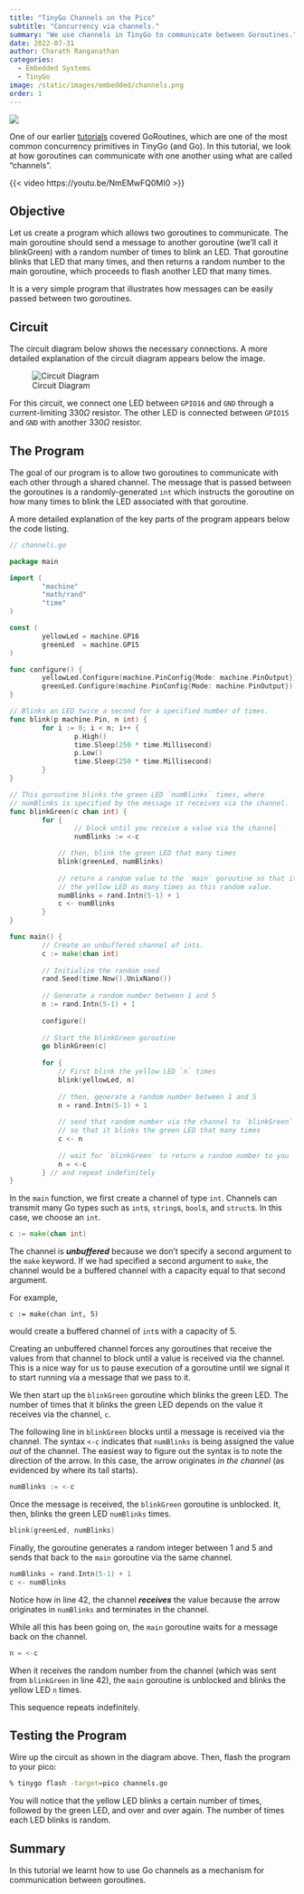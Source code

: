```yaml
---
title: "TinyGo Channels on the Pico"
subtitle: "Concurrency via channels."
summary: "We use channels in TinyGo to communicate between Goroutines."
date: 2022-07-31
author: Charath Ranganathan
categories:
  - Embedded Systems
  - TinyGo
image: /static/images/embedded/channels.png
order: 1
---
```

![](/static/images/embedded/channels.png)

One of our earlier [tutorials](/embedded/concurrency-goroutines.html) covered GoRoutines, which are one of the most common concurrency primitives in TinyGo (and Go). In this tutorial, we look at how goroutines can communicate with one another using what are called "channels".

{{< video https://youtu.be/NmEMwFQ0MI0 >}}

## Objective

Let us create a program which allows two goroutines to communicate. The main goroutine should send a message to another goroutine (we'll call it blinkGreen) with a random number of times to blink an LED. That goroutine blinks that LED that many times, and then returns a random number to the main goroutine, which proceeds to flash another LED that many times.
 
It is a very simple program that illustrates how messages can be easily passed between two goroutines.

## Circuit

The circuit diagram below shows the necessary connections. A more detailed explanation of the circuit diagram appears below the image.

![Circuit Diagram](/static/images/embedded/circuit-channels.png)

For this circuit, we connect one LED between `GPIO16` and `GND` through a current-limiting 330$\Omega$ resistor. The other LED is connected between `GPIO15` and `GND` with another 330$\Omega$ resistor.

## The Program

The goal of our program is to allow two goroutines to communicate with each other through a shared channel. The message that is passed between the goroutines is a randomly-generated `int` which instructs the goroutine on how many times to blink the LED associated with that goroutine.

A more detailed explanation of the key parts of the program appears below the code listing.

```go
// channels.go

package main

import (
		"machine"
		"math/rand"
		"time"
)

const (
		yellowLed = machine.GP16
		greenLed  = machine.GP15
)

func configure() {
		yellowLed.Configure(machine.PinConfig{Mode: machine.PinOutput})
		greenLed.Configure(machine.PinConfig{Mode: machine.PinOutput})
}

// Blinks an LED twice a second for a specified number of times.
func blink(p machine.Pin, n int) {
		for i := 0; i < n; i++ {
				p.High()
				time.Sleep(250 * time.Millisecond)
				p.Low()
				time.Sleep(250 * time.Millisecond)
		}
}

// This goroutine blinks the green LED `numBlinks` times, where
// numBlinks is specified by the message it receives via the channel.
func blinkGreen(c chan int) {
		for {
				// block until you receive a value via the channel
				numBlinks := <-c

		    // then, blink the green LED that many times
		    blink(greenLed, numBlinks)
		
		    // return a random value to the `main` goroutine so that it blinks
		    // the yellow LED as many times as this random value.
		    numBlinks = rand.Intn(5-1) + 1
		    c <- numBlinks
		}
}

func main() {
		// Create an unbuffered channel of ints.
		c := make(chan int)
		
		// Initialize the random seed
		rand.Seed(time.Now().UnixNano())
		
		// Generate a random number between 1 and 5
		n := rand.Intn(5-1) + 1
		
		configure()
		
		// Start the blinkGreen goroutine
		go blinkGreen(c)
		
		for {
		    // First blink the yellow LED `n` times
		    blink(yellowLed, n)
		
		    // then, generate a random number between 1 and 5
		    n = rand.Intn(5-1) + 1
		
		    // send that random number via the channel to `blinkGreen`
		    // so that it blinks the green LED that many times
		    c <- n
		
		    // wait for `blinkGreen` to return a random number to you
		    n = <-c
		} // and repeat indefinitely
}
```

In the `main` function, we first create a channel of type `int`. Channels can transmit many Go types such as `int`s, `string`s, `bool`s, and `struct`s. In this case, we choose an `int`.

```.go
c := make(chan int)
```

The channel is ***unbuffered*** because we don't specify a second argument to the `make` keyword. If we had specified a second argument to `make`, the channel would be a buffered channel with a capacity equal to that second argument.

For example, 

`c := make(chan int, 5)`

would create a buffered channel of `int`s with a capacity of 5.

Creating an unbuffered channel forces any goroutines that receive the values from that channel to block until a value is received via the channel. This is a nice way for us to pause execution of a goroutine until we signal it to start running via a message that we pass to it.

We then start up the `blinkGreen` goroutine which blinks the green LED. The number of times that it blinks the green LED depends on the value it receives via the channel, `c`.

The following line in `blinkGreen` blocks until a message is received via the channel. The syntax `<-c` indicates that `numBlinks` is being assigned the value *out* of the channel. The easiest way to figure out the syntax is to note the direction of the arrow. In this case, the arrow originates *in the channel* (as evidenced by where its tail starts).

```.go
numBlinks := <-c
```

Once the message is received, the `blinkGreen` goroutine is unblocked. It, then, blinks the green LED `numBlinks` times.

```.go
blink(greenLed, numBlinks)
```

Finally, the goroutine generates a random integer between 1 and 5 and sends that back to the `main` goroutine via the same channel.

```.go
numBlinks = rand.Intn(5-1) + 1
c <- numBlinks
```

Notice how in line 42, the channel ***receives*** the value because the arrow originates in `numBlinks` and terminates in the channel.

While all this has been going on, the `main` goroutine waits for a message back on the channel.

```.go
n = <-c
```

When it receives the random number from the channel (which was sent from `blinkGreen` in line 42), the `main` goroutine is unblocked and blinks the yellow LED `n` times.

This sequence repeats indefinitely.

## Testing the Program

Wire up the circuit as shown in the diagram above. Then, flash the program to your pico:

```.bash
% tinygo flash -target=pico channels.go
```

You will notice that the yellow LED blinks a certain number of times, followed by the green LED, and over and over again. The number of times each LED blinks is random.

## Summary

In this tutorial we learnt how to use Go channels as a mechanism for communication between goroutines.